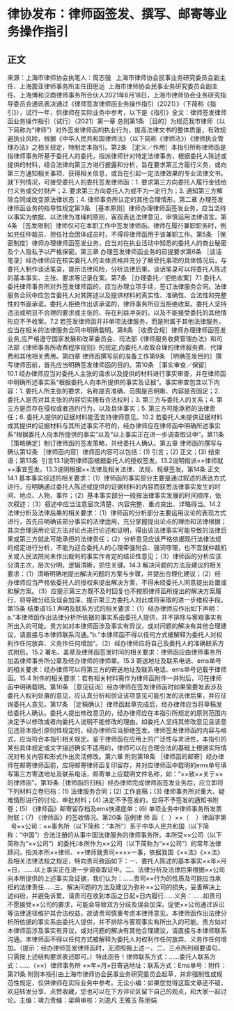 # 律协发布：律师函签发、撰写、邮寄等业务操作指引
## 正文
来源：上海市律师协会执笔人：周志强   上海市律师协会民事业务研究委员会副主任、上海震亚律师事务所主任田思远  上海市律师协会民事业务研究委员会副主任、上海博和汉商律师事务所合伙人2021年6月18日，上海市律师协会业务研究指导委员会通讯表决通过《律师签发律师函业务操作指引（2021）》（下简称《指引》），试行一年，供律师在实际业务中参考，以下是《指引》全文：律师签发律师函业务操作指引（试行）（2021）第一章 总则第1条 ［目的］为规范我市律师（以下简称为“律师”）对外签发律师函的执业行为，提高法律文书的整体质量，有效规避执业风险，根据《中华人民共和国律师法》（以下简称《律师法》）《律师执业管理办法》之相关规定，特制定本指引。第2条 ［定义／作用］本指引所称律师函是指律师事务所基于委托人的委托，指派律师针对特定法律事务，根据委托人陈述或提供的材料，结合法律向第三方进行披露和分析，旨在要求第三方履行义务，或向第三方通知相关事项、获得相关信息，或旨在引起一定法律效果的专业法律文书。就下列情况，可接受委托人的委托签发律师函：1. 要求第三方向委托人履行金钱给付义务或交付财产；2. 要求第三方向委托人为或不为一定行为；3. 通知第三方解除合同或改变原法律状态；4. 律师事务所认定的其他合理情形。第二章 办理签发律师函业务的指导性规定第3条 ［基本原则］律师办理律师函签发业务，应当坚持以事实为依据、以法律为准绳的原则，客观表达法律意见，审慎运用法律语言。第4条 ［签发限制］律师仅可在本职工作中签发律师函。律师在履行兼职职务时，例如充任仲裁员、担任社会团体成员时，不得将律师函用于该兼职工作。第5条 ［保密制度］律师办理律师函签发业务，应当对在执业活动中知悉的委托人的商业秘密及个人隐私予以严格保密。第三章 办理签发律师函业务的前提要求第6条 ［谈话笔录］经办律师应在核实委托人的主体资格并充分了解受托事项的具体情况后，与委托人制作谈话笔录，提示法律风险，分析法律后果。谈话笔录可以将委托人陈述的基本事实、主张、要求等记录在案。第7条 ［办理委托／拒绝收案］7.1 委托人委托律师事务所对外签发律师函的，应当办理立项手续，签订法律服务合同。法律服务合同中应包含委托人对其陈述以及提供材料的真实性、准确性、合法性和完整性的书面承诺。委托人拒绝作出该承诺的，律师事务所应当拒绝收案。委托人坚持违法或明显不合理的要求或主张的、存在利益冲突的，以及不能接受委托的其他情形应不予收案。7.2 若签发律师函并非单项法律服务，而是附属于其他法律服务，应当在相关的法律服务合同中明确载明。第8条 ［收费合规］律师办理律师函签发业务,应严格遵守国家发展和改革委员会、司法部《律师服务收费管理办法》和司法部《律师事务所收费程序规则》的规定,向委托人收取合理的律师服务费、代理费和其他相关费用。第四章 律师函撰写前的准备工作第9条 ［明确签发目的］撰写律师函前，首先应当明确签发律师函的目的。第10条 ［事实审查／保留］10.1 经办律师应当对委托人主张的请求以及提供的材料进行事实审查，并在律师函中明确所述事实系“根据委托人向本所提供的事实及证据”。事实审查包含以下内容：1. 委托人所主张的要求，名称是否准确、范围是否明晰、内容是否固定；2. 委托人是否对其主张的内容切实拥有合法权利；3. 第三方与委托人的关系；4. 第三方是否存在侵权或者违约行为，以及具体事实；5. 第三方可能承担的法律责任；6. 委托人提供的证据材料能否支持律师意见。10.2 若委托人未提供证据材料或其提供的证据材料与其所述事实不符的，经办律师应在律师函中明确所述事实系“根据委托人向本所提供的事实”以及“以上事实正在进一步调查取证中”。第11条 ［策略确定］制订律师函的签发策略，并经委托人确认。第五章 律师函的撰写与确认第12条 ［律师函内容］律师函内容可以包括：(1) 引言；(2) 正文；(3) 结束语；第13条  引言13.1说明律师函根据委托人的授权签发。13.2说明指派××律师就××事宜签发。13.3说明根据××法律及相关法律、法规、规章签发。第14条 正文14.1 基本事实综述的相关要求：（1）律师函的事实部分主要是通过叙述的表达方式进行，应明确通过委托人陈述或提供的证据材料的内容而获悉法律事实发生的时间、地点、人物、事件；（2）基本事实部分一般按法律事实发展的时间顺序，依次叙述；（3）叙述中应当注意层次清楚、内容完整、重点突出、详略得当。14.2 法律分析及法律后果的相关要求：（1）律师函的分析部分主要运用议论的表现方式进行，首先应明确该部分事实的法律适用，充分掌握提出论点的理由和法律根据；其次合理运用论证方法对论点进行论述和证明，得出该法律事实可能导致的法律后果或第三方就此可能承担的法律责任；（2）分析意见应该严格依据现行法律法规的规定进行分析，不能为迎合委托人的心理牵强附会、强词夺理，也不宜就仲裁机关或人民法院尚未作出裁判的事实作肯定的结论性意见；（3）律师函的分析应该分清主次，层次分明，逻辑清晰，抓住关键。14.3 解决问题的方法及建议的相关要求：（1）清晰明确地提出解决问题的方案与步骤，并提出合理化建议；（2）经办律师应当严格依委托人的授权来提出解决方案，不得未经委托人同意提出处置或和解方案。（3）应提示第三方既不及时回复也不按照律师函所提出的解决方案履行，将导致分歧及误会加深，提示第三方委托人对此或将采取的进一步维权手段。第15条 结束语15.1 声明及联系方式的相关要求：（1）经办律师应作出如下声明：a.“本律师函作出法律分析所依据的事实系由委托人提供，并不排除与客观事实有所出入的可能。贵方如对本律师函涉及事实有异议，或对问题的解决有其他合理建议，请直接与本律师联系沟通。”b.“本律师函不得以任何方式被解释为委托人对权利作任何放弃、义务作任何增加”。（2）经办律师应将自己及委托人的准确联系方式附后。15.2 署名、盖章及律师函签发时间的相关要求：律师函应由律师事务所加盖律师事务所公章及经办律师的律师章。15.3 寄送地址及联系电话、ems单号的相关要求：经办律师可以将第三方的寄送地址及联系电话、ems单号记载于律师函。15.4 附件的相关要求：若有相关材料需作为律师函附件一并附后，可在律师函中明确载明。第16条 ［意见征询］经办律师在签发律师函时如果需要发表涉及委托人权利处置的意见，应认真分析和验证该项意见可能引发的法律后果，并应征询委托人意见。第17条 ［定稿确认］律师函起草完成后，经办律师应当将草稿发给委托人确认。委托人提出修改意见的，经办律师应在本指引所规定的原则范围内决定予以修改或者向委托人说明不能修改的理由。如委托人坚持其修改意见且该意见违背本指引原则性规定的，经办律师应当拒绝签发。律师签发律师函的内容与格式，应当符合本指引相关规定。鉴于律师函在应用上的广泛性与灵活性，本指引的某些具体规定或文字描述确实不适用的，律师可以在合理合法的基础上根据实际情况对有关内容和形式作出灵活修改。第六章 附则第18条 ［律师函的邮寄］经办律师在邮寄律师函前，应将邮寄律师函复印留存，并对应律师函中载明的ems单号填写第三方寄送地址及联系电话，邮寄单上应载明文件名称，如：“××致××关于××的律师函”。第19条［律师函的归档］经办律师完成律师函签发业务后，应立即将下列材料立卷归档：(1) 法律服务合同；(2) 工作底稿；(3) 律师事务所对重大、疑难情形进行的讨论、审批材料；(4) 决定不予签发的，应将不予签发的通知书附卷；(5) 《律师函》邮寄留存档及ems快递底单；(6) 单项业务中律师事务所发票附联；(7) 《律师函》的签收情况。第20条 范例律 师 函（   ）××（    ）律函字第   号××公司：××事务所（以下简称：“本所”）系于中华人民共和国（以下简称：“中国”）合法注册的从事中国法律服务的律师事务所。本所受××公司（以下简称为“××公司”）的委托/本所作为××公司（以下简称为“××公司”）的常年法律顾问，指派本所××律师、××律师就贵司××××一事，依据我国《××法》《××法》及相关法律法规之规定，特向贵司致函如下：一、委托人陈述的基本事实××年×月×日，……以上事实正在进一步调查取证中。二、法律分析及法律后果根据××公司向本所提供的上述事实及证据，我们认为：……贵司××行为的性质及可能应当承担的法律责任……三、解决问题的方法及建议为弥补××公司的损失，妥善解决上述纠纷，并避免诉累，请贵司在收到本函之日起×日内履行……义务：……如贵司不愿接受××公司的要求，可能会导致双方分歧及误会加深，促使××公司通过诉讼等法律途径维护其合法权益，故请贵司慎重考虑本律师意见。本律师函作出法律分析所依据的事实系由委托人提供，并不排除与客观事实有所出入的可能。贵方如对本律师函涉及事实有异议，或对问题的解决有其他合理建议，请直接与本律师联系沟通。本律师函不得以任何方式被解释为委托人对权利作任何放弃、义务作任何增加。（提示：经办律师签发律师函时，无须照搬上述一、二、三点所列纲要语句，只需按上述结构要求表述即可。）特此函告！律师联系方式：……委托人联系方式：……（××）律师事务所 ××年×月×日寄送地址：联系方式：Ems单号：附件：第21条 附则本指引由上海市律师协会民事业务研究委员会起草，并非强制性或规范性规定，仅供律师在实际业务中参考。无讼小编：如果您觉得这篇文章还不错，欢迎转发分享、点赞收藏，您也可以在下方评论区留下自己的观点，和大家一起讨论。主编：靖力责编：梁萌审核：刘逸凡 王雅玉 陈丽娟